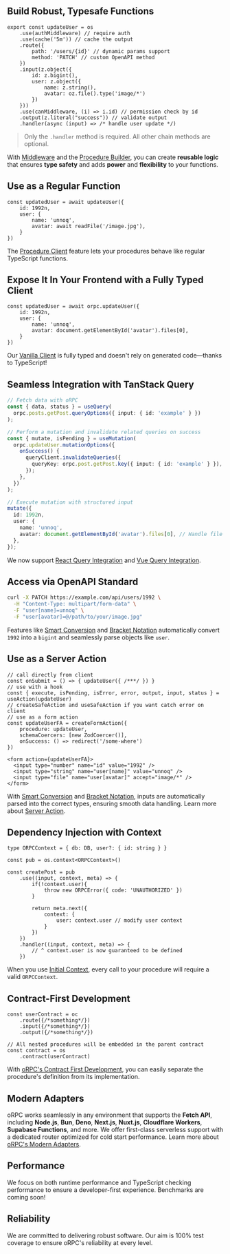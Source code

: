 ## Build Robust, Typesafe Functions

```tsx
export const updateUser = os
	.use(authMiddleware) // require auth
	.use(cache('5m')) // cache the output
	.route({
		path: '/users/{id}' // dynamic params support
		method: 'PATCH' // custom OpenAPI method
	})
	.input(z.object({
		id: z.bigint(),
		user: z.object({
			name: z.string(),
			avatar: oz.file().type('image/*')
		})
	}))
	.use(canMiddleware, (i) => i.id) // permission check by id
	.output(z.literal("success")) // validate output
	.handler(async (input) => /* handle user update */)
```

> Only the `.handler` method is required. All other chain methods are optional.
> 

With [Middleware](/docs/server/middleware) and the [Procedure Builder](/docs/server/procedure), 
you can create **reusable logic** that ensures **type safety** and adds **power** and **flexibility** to your functions.

## Use as a Regular Function

```tsx
const updatedUser = await updateUser({ 
	id: 1992n,
	user: {
		name: 'unnoq',
		avatar: await readFile('/image.jpg'),
	}
})
```

The [Procedure Client](/docs/server/client) feature lets your procedures behave like regular TypeScript functions.

## Expose It In Your Frontend with a Fully Typed Client

```tsx
const updatedUser = await orpc.updateUser({ 
	id: 1992n,
	user: {
		name: 'unnoq',
		avatar: document.getElementById('avatar').files[0],
	}
})
```

Our [Vanilla Client](/docs/client/vanilla) is fully typed and doesn't rely on generated code—thanks to TypeScript!

## Seamless Integration with TanStack Query

```ts
// Fetch data with oRPC
const { data, status } = useQuery(
  orpc.posts.getPost.queryOptions({ input: { id: 'example' } })
);

// Perform a mutation and invalidate related queries on success
const { mutate, isPending } = useMutation(
  orpc.updateUser.mutationOptions({
    onSuccess() {
      queryClient.invalidateQueries({
        queryKey: orpc.post.getPost.key({ input: { id: 'example' } }),
      });
    },
  })
);

// Execute mutation with structured input
mutate({
  id: 1992n,
  user: {
    name: 'unnoq',
    avatar: document.getElementById('avatar').files[0], // Handle file uploads
  },
});
```

We now support [React Query Integration](/docs/client/react-query) and [Vue Query Integration](/docs/client/vue-query).

## Access via OpenAPI Standard

```bash
curl -X PATCH https://example.com/api/users/1992 \
  -H "Content-Type: multipart/form-data" \
  -F "user[name]=unnoq" \
  -F "user[avatar]=@/path/to/your/image.jpg"
```

Features like [Smart Conversion](/docs/openapi/smart-conversion) and [Bracket Notation](/docs/openapi/bracket-notation) automatically 
convert `1992` into a `bigint` and seamlessly parse objects like `user`.

## Use as a Server Action

```tsx
// call directly from client
const onSubmit = () => { updateUser({ /***/ }) }
// use with a hook
const { execute, isPending, isError, error, output, input, status } = useAction(updateUser)
// createSafeAction and useSafeAction if you want catch error on client
// use as a form action
const updateUserFA = createFormAction({ 
	procedure: updateUser,
	schemaCoercers: [new ZodCoercer()],
	onSuccess: () => redirect('/some-where')
})

<form action={updateUserFA}>
  <input type="number" name="id" value="1992" />
  <input type="string" name="user[name]" value="unnoq" />
  <input type="file" name="user[avatar]" accept="image/*" />
</form>
```

With [Smart Conversion](/docs/openapi/smart-conversion) and [Bracket Notation](/docs/openapi/bracket-notation), 
inputs are automatically parsed into the correct types, ensuring smooth data handling.
Learn more about [Server Action](/docs/server/server-action).

## Dependency Injection with Context

```tsx
type ORPCContext = { db: DB, user?: { id: string } }

const pub = os.context<ORPCContext>()

const createPost = pub
	.use((input, context, meta) => {
		if(!context.user){
			throw new ORPCError({ code: 'UNAUTHORIZED' })
		}
		
		return meta.next({
			context: {
				user: context.user // modify user context
			}
		})
	})
	.handler((input, context, meta) => {
		// ^ context.user is now guaranteed to be defined
	})
```

When you use [Initial Context](/docs/server/context#initial-context), every call to your procedure will require a valid `ORPCContext`.

## **Contract-First Development**

```tsx
const userContract = oc
	.route({/*something*/})
	.input({/*something*/})
	.output({/*something*/})

// All nested procedures will be embedded in the parent contract
const contract = os
	.contract(userContract)
```

With [oRPC's Contract First Development](/docs/server/contract), you can easily separate the procedure's definition 
from its implementation.

## Modern Adapters

oRPC works seamlessly in any environment that supports the **Fetch API**, including **Node.js**, **Bun**, **Deno**, **Next.js**, **Nuxt.js**, **Cloudflare Workers**, **Supabase Functions**, and more. We offer first-class serverless support with a dedicated router optimized for cold start performance.
Learn more about [oRPC's Modern Adapters](/docs/server/integrations).

## Performance

We focus on both runtime performance and TypeScript checking performance to ensure a developer-first experience. Benchmarks are coming soon!

## Reliability

We are committed to delivering robust software. Our aim is 100% test coverage to ensure oRPC's reliability at every level.
